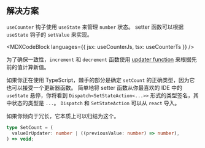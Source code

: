 

## 解决方案

`useCounter` 钩子使用 `useState` 来管理 `number` 状态。 setter 函数可以根据 `useState` 钩子的 `setValue` 来实现。

<MDXCodeBlock languages={{ jsx: useCounterJs, tsx: useCounterTs }} />

为了确保一致性，`increment` 和 `decrement` 函数使用 [updater function](https://react.dev/reference/react/useState#updating-state-based-on-the-previous-state) 来根据先前的值计算新值。

如果你正在使用 TypeScript，棘手的部分是确定 `setCount` 的正确类型，因为它也可以接受一个更新器函数。 简单地将 setter 函数从你最喜欢的 IDE 中的 `useState` 悬停，你将看到 `Dispatch<SetStateAction<...>>` 形式的类型签名，其中状态的类型是 `...`。 `Dispatch` 和 `SetStateAction` 可以从 `react` 导入。

如果你倾向于冗长，它本质上可以归结为这个。

```ts
type SetCount = (
  valueOrUpdater: number | ((previousValue: number) => number),
) => void;
```
